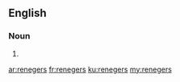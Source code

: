 ==English==

===Noun===
{{head|en}}

# {{plural of|reneger}}

[[ar:renegers]]
[[fr:renegers]]
[[ku:renegers]]
[[my:renegers]]